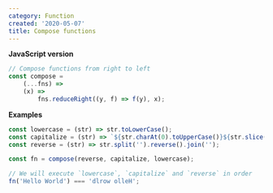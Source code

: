 ```yaml
---
category: Function
created: '2020-05-07'
title: Compose functions
---
```


**JavaScript version**

```js compose.js
// Compose functions from right to left
const compose =
    (...fns) =>
    (x) =>
        fns.reduceRight((y, f) => f(y), x);
```

**Examples**

```js examples.js
const lowercase = (str) => str.toLowerCase();
const capitalize = (str) => `${str.charAt(0).toUpperCase()}${str.slice(1)}`;
const reverse = (str) => str.split('').reverse().join('');

const fn = compose(reverse, capitalize, lowercase);

// We will execute `lowercase`, `capitalize` and `reverse` in order
fn('Hello World') === 'dlrow olleH';
```
